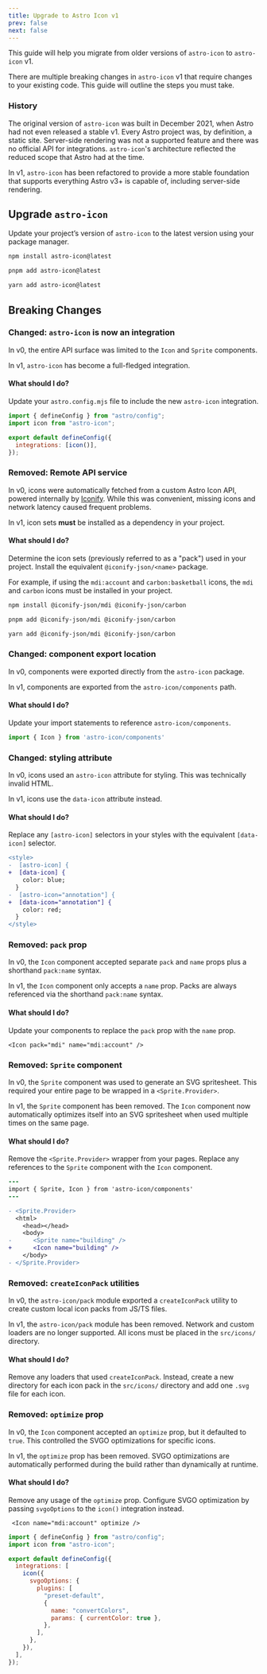 ```yaml
---
title: Upgrade to Astro Icon v1
prev: false
next: false
---
```



This guide will help you migrate from older versions of `astro-icon` to `astro-icon` v1.

There are multiple breaking changes in `astro-icon` v1 that require changes to your existing code. This guide will outline the steps you must take.

### History

The original version of `astro-icon` was built in December 2021, when Astro had not even released a stable v1. Every Astro project was, by definition, a static site. Server-side rendering was not a supported feature and there was no official API for integrations. `astro-icon`'s architecture reflected the reduced scope that Astro had at the time.

In v1, `astro-icon` has been refactored to provide a more stable foundation that supports everything Astro v3+ is capable of, including server-side rendering.

## Upgrade `astro-icon`

Update your project’s version of `astro-icon` to the latest version using your package manager.

<Tabs>
<TabItem label="npm">

```sh ins="latest"
npm install astro-icon@latest
```

</TabItem>
<TabItem label="pnpm">

```sh ins="latest"
pnpm add astro-icon@latest
```

</TabItem>
<TabItem label="Yarn">

```sh ins="latest"
yarn add astro-icon@latest
```

</TabItem>

</Tabs>

## Breaking Changes

### Changed: `astro-icon` is now an integration

In v0, the entire API surface was limited to the `Icon` and `Sprite` components.

In v1, `astro-icon` has become a full-fledged integration.

#### What should I do?

Update your `astro.config.mjs` file to include the new `astro-icon` integration.

```js title="astro.config.mjs" ins="import icon from \"astro-icon\";" ins="icon()"
import { defineConfig } from "astro/config";
import icon from "astro-icon";

export default defineConfig({
  integrations: [icon()],
});
```

### Removed: Remote API service

In v0, icons were automatically fetched from a custom Astro Icon API, powered internally by [Iconify](https://iconify.design/). While this was convenient, missing icons and network latency caused frequent problems.

In v1, icon sets **must** be installed as a dependency in your project.

#### What should I do?

Determine the icon sets (previously referred to as a "pack") used in your project. Install the equivalent `@iconify-json/<name>` package.

For example, if using the `mdi:account` and `carbon:basketball` icons, the `mdi` and `carbon` icons must be installed in your project.


<Tabs>
<TabItem label="npm">

```sh mark="mdi" mark="carbon"
npm install @iconify-json/mdi @iconify-json/carbon
```

</TabItem>
<TabItem label="pnpm">

```sh mark="mdi" mark="carbon"
pnpm add @iconify-json/mdi @iconify-json/carbon
```

</TabItem>
<TabItem label="Yarn">

```sh mark="mdi" mark="carbon"
yarn add @iconify-json/mdi @iconify-json/carbon
```

</TabItem>

</Tabs>

### Changed: component export location

In v0, components were exported directly from the `astro-icon` package.

In v1, components are exported from the `astro-icon/components` path.

#### What should I do?

Update your import statements to reference `astro-icon/components`.

```js ins="/components"
import { Icon } from 'astro-icon/components'
```

### Changed: styling attribute

In v0, icons used an `astro-icon` attribute for styling. This was technically invalid HTML.

In v1, icons use the `data-icon` attribute instead.

#### What should I do?

Replace any `[astro-icon]` selectors in your styles with the equivalent `[data-icon]` selector.

```diff lang="html" del="astro" ins="data"
<style>
-  [astro-icon] {
+  [data-icon] {
    color: blue;
  }
-  [astro-icon="annotation"] {
+  [data-icon="annotation"] {
    color: red;
  }
</style>
```

### Removed: `pack` prop

In v0, the `Icon` component accepted separate `pack` and `name` props plus a shorthand `pack:name` syntax.

In v1, the `Icon` component only accepts a `name` prop. Packs are always referenced via the shorthand `pack:name` syntax.

#### What should I do?

Update your components to replace the `pack` prop with the `name` prop.

```astro del="pack=\"mdi\"" ins="mdi:"
<Icon pack="mdi" name="mdi:account" />
```

### Removed: `Sprite` component

In v0, the `Sprite` component was used to generate an SVG spritesheet. This required your entire page to be wrapped in a `<Sprite.Provider>`.

In v1, the `Sprite` component has been removed. The `Icon` component now automatically optimizes itself into an SVG spritesheet when used multiple times on the same page.

#### What should I do?

Remove the `<Sprite.Provider>` wrapper from your pages. Replace any references to the `Sprite` component with the `Icon` component.

```diff lang="astro" del="Sprite," ins="Icon" ins="/components"
---
import { Sprite, Icon } from 'astro-icon/components'
---

- <Sprite.Provider>
  <html>
    <head></head>
    <body>
-      <Sprite name="building" />
+      <Icon name="building" />
    </body>
- </Sprite.Provider>
```

### Removed: `createIconPack` utilities

In v0, the `astro-icon/pack` module exported a `createIconPack` utility to create custom local icon packs from JS/TS files.

In v1, the `astro-icon/pack` module has been removed. Network and custom loaders are no longer supported. All icons must be placed in the `src/icons/` directory.

#### What should I do?

Remove any loaders that used `createIconPack`. Instead, create a new directory for each icon pack in the `src/icons/` directory and add one `.svg` file for each icon.

### Removed: `optimize` prop

In v0, the `Icon` component accepted an `optimize` prop, but it defaulted to `true`. This controlled the SVGO optimizations for specific icons.

In v1, the `optimize` prop has been removed. SVGO optimizations are automatically performed during the build rather than dynamically at runtime.

#### What should I do?

Remove any usage of the `optimize` prop. Configure SVGO optimization by passing `svgoOptions` to the `icon()` integration instead.

```astro del="optimize"
 <Icon name="mdi:account" optimize />
```

```js title="astro.config.mjs" {7-15}
import { defineConfig } from "astro/config";
import icon from "astro-icon";

export default defineConfig({
  integrations: [
    icon({
      svgoOptions: {
        plugins: [
          "preset-default",
          {
            name: "convertColors",
            params: { currentColor: true },
          },
        ],
      },
    }),
  ],
});
```
